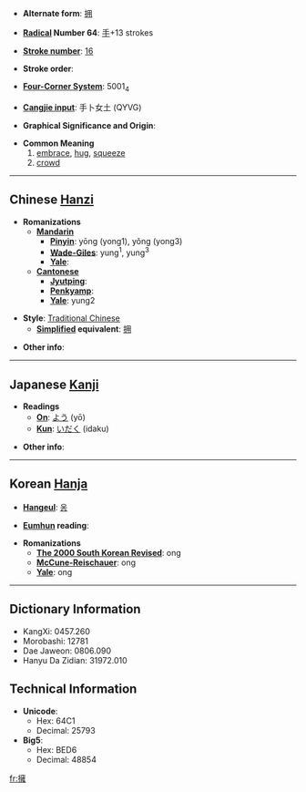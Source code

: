* '''Alternate form''': [[拥]]

* '''[[Wiktionary:Chinese radical index| Radical]] Number 64''': [[Wiktionary:Chinese radical index 手|手]]+13 strokes

* '''[[Wiktionary:Chinese total strokes index|Stroke number]]''': [[Wiktionary:Chinese total strokes index 16|16]]

* '''Stroke order''': 

* '''[[Wiktionary:Chinese four corner index|Four-Corner System]]''': 5001<sub>4</sub>

* '''[[Wiktionary:Chinese Cangjie index|Cangjie input]]''': 手卜女土 (QYVG)

* '''Graphical Significance and Origin''': 

* '''Common Meaning'''
*#[[embrace]], [[hug]], [[squeeze]]
*# [[crowd]]

----

== Chinese [[Hanzi]] ==

* '''Romanizations'''
** '''[[Mandarin]]'''
*** '''[[Pinyin]]''': yōng (yong1), yǒng (yong3)
*** '''[[Wade-Giles]]''': yung<sup>1</sup>, yung<sup>3</sup>
*** '''[[Yale]]''': 
** '''[[Cantonese]]'''
*** '''[[Jyutping]]''':
*** '''[[Penkyamp]]''': 
*** '''[[Yale]]''': yung2

* '''Style''': [[Traditional Chinese]] 
** '''[[Simplified Chinese|Simplified]] equivalent''': [[拥]]

* '''Other info''': 

----

== Japanese [[Kanji]] ==

* '''Readings'''
** '''[[On]]''': [[よう]] (yō)
** '''[[Kun]]''': [[いだく]] (idaku)

* '''Other info''':  

----

== Korean [[Hanja]] ==

* '''[[Hangeul]]''': [[옹]]

* '''[[Eumhun]] reading''': 

* '''Romanizations'''
** '''[[The 2000 South Korean Revised Romanization|The 2000 South Korean Revised]]''': ong
** '''[[McCune-Reischauer]]''': ong
** '''[[Yale]]''': ong

----

== Dictionary Information ==

* KangXi: 0457.260
* Morobashi: 12781
* Dae Jaweon: 0806.090
* Hanyu Da Zidian: 31972.010

== Technical Information ==

* '''Unicode''':
** Hex: 64C1
** Decimal: 25793
* '''Big5''':
** Hex: BED6
** Decimal: 48854

[[fr:擁]]